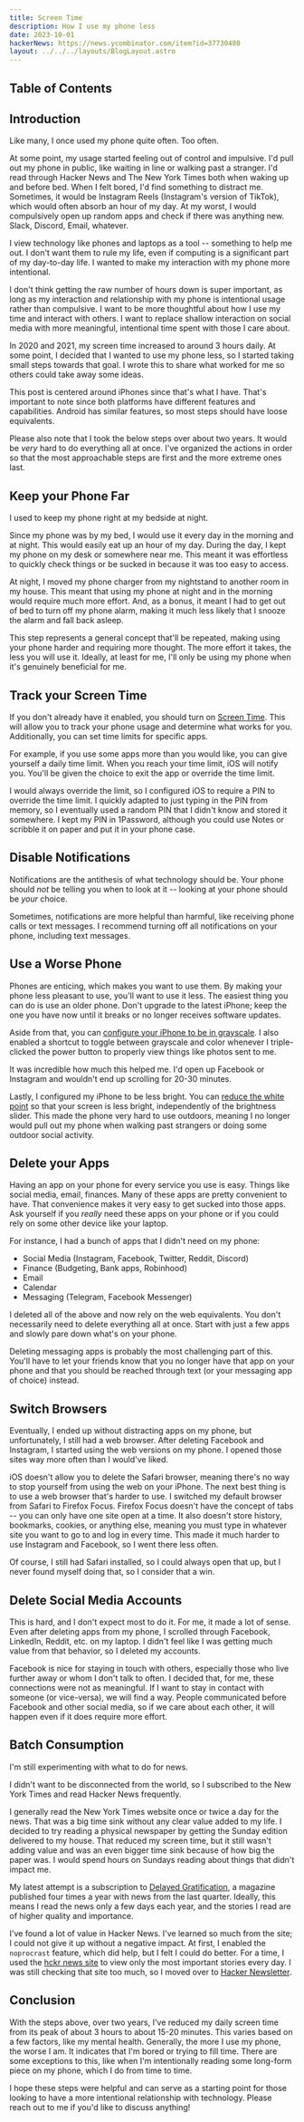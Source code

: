 ```yaml
---
title: Screen Time
description: How I use my phone less
date: 2023-10-01
hackerNews: https://news.ycombinator.com/item?id=37730480
layout: ../../../layouts/BlogLayout.astro
---
```


## Table of Contents

## Introduction

Like many, I once used my phone quite often. Too often.

At some point, my usage started feeling out of control and impulsive. I'd pull out my phone in public, like waiting in line or walking past a stranger. I'd read through Hacker News and The New York Times both when waking up and before bed. When I felt bored, I'd find something to distract me. Sometimes, it would be Instagram Reels (Instagram's version of TikTok), which would often absorb an hour of my day. At my worst, I would compulsively open up random apps and check if there was anything new. Slack, Discord, Email, whatever.

I view technology like phones and laptops as a tool -- something to help me out. I don't want them to rule my life, even if computing is a significant part of my day-to-day life. I wanted to make my interaction with my phone more intentional.

I don't think getting the raw number of hours down is super important, as long as my interaction and relationship with my phone is intentional usage rather than compulsive. I want to be more thoughtful about how I use my time and interact with others. I want to replace shallow interaction on social media with more meaningful, intentional time spent with those I care about.

In 2020 and 2021, my screen time increased to around 3 hours daily. At some point, I decided that I wanted to use my phone less, so I started taking small steps towards that goal. I wrote this to share what worked for me so others could take away some ideas.

This post is centered around iPhones since that's what I have. That's important to note since both platforms have different features and capabilities. Android has similar features, so most steps should have loose equivalents.

Please also note that I took the below steps over about two years. It would be _very_ hard to do everything all at once. I've organized the actions in order so that the most approachable steps are first and the more extreme ones last.

## Keep your Phone Far

I used to keep my phone right at my bedside at night.

Since my phone was by my bed, I would use it every day in the morning and at night. This would easily eat up an hour of my day. During the day, I kept my phone on my desk or somewhere near me. This meant it was effortless to quickly check things or be sucked in because it was too easy to access.

At night, I moved my phone charger from my nightstand to another room in my house. This meant that using my phone at night and in the morning would require much more effort. And, as a bonus, it meant I had to get out of bed to turn off my phone alarm, making it much less likely that I snooze the alarm and fall back asleep.

This step represents a general concept that'll be repeated, making using your phone harder and requiring more thought. The more effort it takes, the less you will use it. Ideally, at least for me, I'll only be using my phone when it's genuinely beneficial for me.

## Track your Screen Time

If you don't already have it enabled, you should turn on [Screen Time](https://support.apple.com/en-us/HT208982). This will allow you to track your phone usage and determine what works for you. Additionally, you can set time limits for specific apps.

For example, if you use some apps more than you would like, you can give yourself a daily time limit. When you reach your time limit, iOS will notify you. You'll be given the choice to exit the app or override the time limit.

I would always override the limit, so I configured iOS to require a PIN to override the time limit. I quickly adapted to just typing in the PIN from memory, so I eventually used a random PIN that I didn't know and stored it somewhere. I kept my PIN in 1Password, although you could use Notes or scribble it on paper and put it in your phone case.

## Disable Notifications

Notifications are the antithesis of what technology should be. Your phone should _not_ be telling you when to look at it -- looking at your phone should be _your_ choice.

Sometimes, notifications are more helpful than harmful, like receiving phone calls or text messages. I recommend turning off all notifications on your phone, including text messages.

## Use a Worse Phone

Phones are enticing, which makes you want to use them. By making your phone less pleasant to use, you'll want to use it less. The easiest thing you can do is use an older phone. Don't upgrade to the latest iPhone; keep the one you have now until it breaks or no longer receives software updates.

Aside from that, you can [configure your iPhone to be in grayscale](https://www.theverge.com/23637672/grayscale-iphone-android-pixel-samsung-galaxy-how-to). I also enabled a shortcut to toggle between grayscale and color whenever I triple-clicked the power button to properly view things like photos sent to me.

It was incredible how much this helped me. I'd open up Facebook or Instagram and wouldn't end up scrolling for 20-30 minutes.

Lastly, I configured my iPhone to be less bright. You can [reduce the white point](https://osxdaily.com/2014/03/21/reduce-white-point-ios/) so that your screen is less bright, independently of the brightness slider. This made the phone very hard to use outdoors, meaning I no longer would pull out my phone when walking past strangers or doing some outdoor social activity.

## Delete your Apps

Having an app on your phone for every service you use is easy. Things like social media, email, finances. Many of these apps are pretty convenient to have. That convenience makes it very easy to get sucked into those apps. Ask yourself if you _really_ need these apps on your phone or if you could rely on some other device like your laptop.

For instance, I had a bunch of apps that I didn't need on my phone:

- Social Media (Instagram, Facebook, Twitter, Reddit, Discord)
- Finance (Budgeting, Bank apps, Robinhood)
- Email
- Calendar
- Messaging (Telegram, Facebook Messenger)

I deleted all of the above and now rely on the web equivalents. You don't necessarily need to delete everything all at once. Start with just a few apps and slowly pare down what's on your phone.

Deleting messaging apps is probably the most challenging part of this. You'll have to let your friends know that you no longer have that app on your phone and that you should be reached through text (or your messaging app of choice) instead.

## Switch Browsers

Eventually, I ended up without distracting apps on my phone, but unfortunately, I still had a web browser. After deleting Facebook and Instagram, I started using the web versions on my phone. I opened those sites way more often than I would've liked.

iOS doesn't allow you to delete the Safari browser, meaning there's no way to stop yourself from using the web on your iPhone. The next best thing is to use a web browser that's harder to use. I switched my default browser from Safari to Firefox Focus. Firefox Focus doesn't have the concept of tabs -- you can only have one site open at a time. It also doesn't store history, bookmarks, cookies, or anything else, meaning you must type in whatever site you want to go to and log in every time. This made it much harder to use Instagram and Facebook, so I went there less often.

Of course, I still had Safari installed, so I could always open that up, but I never found myself doing that, so I consider that a win.

## Delete Social Media Accounts

This is hard, and I don't expect most to do it. For me, it made a lot of sense. Even after deleting apps from my phone, I scrolled through Facebook, LinkedIn, Reddit, etc. on my laptop. I didn't feel like I was getting much value from that behavior, so I deleted my accounts.

Facebook is nice for staying in touch with others, especially those who live further away or whom I don't talk to often. I decided that, for me, these connections were not as meaningful. If I want to stay in contact with someone (or vice-versa), we will find a way. People communicated before Facebook and other social media, so if we care about each other, it will happen even if it does require more effort.

## Batch Consumption

I'm still experimenting with what to do for news.

I didn't want to be disconnected from the world, so I subscribed to the New York Times and read Hacker News frequently.

I generally read the New York Times website once or twice a day for the news. That was a big time sink without any clear value added to my life. I decided to try reading a physical newspaper by getting the Sunday edition delivered to my house. That reduced my screen time, but it still wasn't adding value and was an even bigger time sink because of how big the paper was. I would spend hours on Sundays reading about things that didn't impact me.

My latest attempt is a subscription to [Delayed Gratification](https://www.slow-journalism.com/), a magazine published four times a year with news from the last quarter. Ideally, this means I read the news only a few days each year, and the stories I read are of higher quality and importance.

I've found a lot of value in Hacker News. I've learned so much from the site; I could not give it up without a negative impact. At first, I enabled the `noprocrast` feature, which did help, but I felt I could do better. For a time, I used the [hckr news site](https://hckrnews.com/) to view only the most important stories every day. I was still checking that site too much, so I moved over to [Hacker Newsletter](https://hackernewsletter.com/).

## Conclusion

With the steps above, over two years, I've reduced my daily screen time from its peak of about 3 hours to about 15-20 minutes. This varies based on a few factors, like my mental health. Generally, the more I use my phone, the worse I am. It indicates that I'm bored or trying to fill time. There are some exceptions to this, like when I'm intentionally reading some long-form piece on my phone, which I do from time to time.

I hope these steps were helpful and can serve as a starting point for those looking to have a more intentional relationship with technology. Please reach out to me if you'd like to discuss anything!
